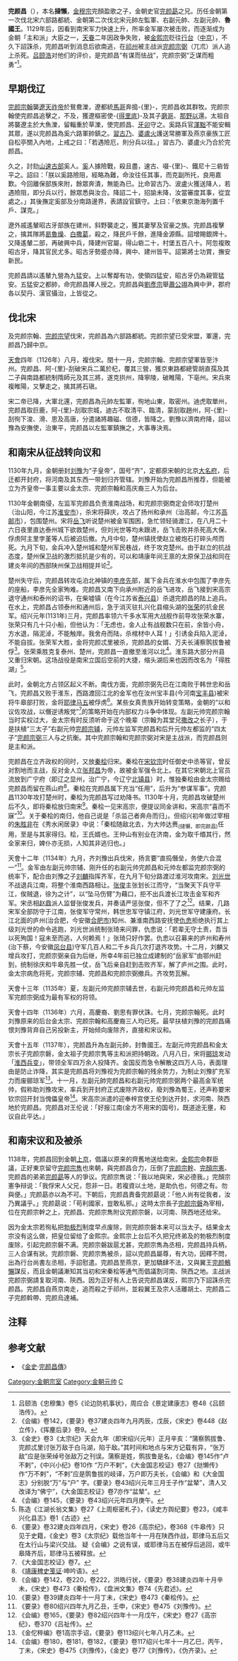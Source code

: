 '''完颜昌'''（{{Bd|？||1139年}}），本名'''撻懶'''，[[金穆宗|金穆宗]]完顏盈歌之子，金朝史官[[完颜勗|完颜勗]]之兄。历任金朝第一次伐北宋六部路都統、金朝第二次伐北宋元帥左監軍、右副元帥、左副元帥、'''魯國王'''。1129年后，因看到南宋军力快速上升，所率金军屡次被击败，而逐渐成为金朝「主和派」大臣之一，[[天眷|天眷]]二年因政争失败，被[[金熙宗|金熙宗]]贬往[[行台|行台]]（[[金中都|中京]]），不久下詔誅杀，完颜昌听到消息后欲南逃，在[[祁州|祁州]]被主战派[[完颜宗弼|完颜宗弼]]（兀朮）派人追上杀死。[[吕颐浩|吕颐浩]]对他们的评价，是完颜昌“有谋而怯战”，完颜宗弼“乏谋而粗勇”<ref>吕颐浩《忠穆集》卷5《论边防机事状》，周应合《景定建康志》卷48《吕颐浩传》。</ref>。

==早期伐辽==
[[完颜宗翰|完颜宗翰]]襲[[遼天祚帝|遼天祚帝]]於鴛鴦濼，遼都統[[馬哥|馬哥]]奔搗-{里}-，完颜昌收其群牧。完颜宗翰使完颜昌追擊之，不及，獲遼樞密使-{[[得里底|得里底]]}-及其子[[磨哥|磨哥]]、[[那野以|那野以]]還。太祖自將襲遼主於大魚濼，留輜重於草濼，使完颜昌、[[牙卯|牙卯]]守之。奚路兵官[[渾黜|渾黜]]不能安輯其眾，遂以完颜昌為奚六路軍帥鎮之。[[習古乃|習古乃]]、[[婆盧火|婆盧火]]護送常勝軍及燕京豪族工匠自松亭關入內地，上戒之曰：「若遇險厄，則分兵以往。」習古乃、婆盧火乃合於完颜昌。

久之，討劾[[山速古部|山速古部]]奚人。[[奚|奚]]人據險戰，殺且盡，速古、啜-{里}-、鐵尼十三砦皆平之。詔曰：「朕以奚路險阻，經略為難，命汝往任其事，而克副所托，良用嘉歎。今回離保部族來附，餘眾奔潰，無能為已。比命習古乃、波盧火獲送降人，若遇險阻，即分兵以行，餘眾悉與汝合。降詔二十，招諭未降，汝當審度其事，從宜處之。」其後撫定奚部及分南路邊界，表請設官鎮守。上曰：「依東京渤海列置千戶、謀克。」

遼外戚遙輦昭古牙部族在建州，斜野襲走之，獲其妻孥及官豪之族。完颜昌複擊之，擒其隊將[[曷魯燥|曷魯燥]]、[[白撒葛|白撒葛]]，殺之，降民戶千餘，進降金源縣。詔增賜銀牌十。又降遙輦二部，再破興中兵，降建州官屬，得山砦二十，村堡五百八十。阿忽複敗昭古牙，降其官民尤多。昭古牙勢蹙亦降，興中、建州皆平。詔第將士功賞，撫安新民。

完颜昌請以遙輦九營為九猛安。上以奪鄰有功，使領四猛安，昭古牙仍為親管猛安。五猛安之都帥，命完颜昌擇人授之。完颜昌與[[劉彥宗|劉彥宗]]舉[[蕭公翊|蕭公翊]]為興中尹，郡府各以契丹、漢官攝治，上皆從之。

==伐北宋==
及完颜宗翰、[[完颜宗望|完颜宗望]]伐宋，完颜昌為六部路都統。完颜宗望已受宋盟，軍還，完颜昌乃歸中京。

[[天会_(金朝)|天會]]四年（1126年）八月，複伐宋。閏十一月，完颜宗翰、完颜宗望軍皆至汴州。完颜昌、阿-{里}-刮破宋兵二萬於杞，覆其三營，獲京東路都總管胡直孺及其二子與南路都統制隋師元及其三將，遂克拱州，降寧陵，破睢陽，下亳州。宋兵來複睢陽，又擊走之，擒其將石瑱。

宋二帝已降，大軍北還，完颜昌為元帥左監軍，徇地山東，取密州。迪虎取單州，完颜昌取巨鹿，阿-{里}-刮取宗城，迪古不取清平、臨清，蒙刮取趙州，阿-{里}-刮徇下浚、滑、恩及高唐，分遣諸將趣磁、信德，皆降之。劉豫以濟南府降，詔以豫為安撫使，治東平，完颜昌以左監軍鎮撫之，大事專決焉。

==和南宋从征战转向议和==
1130年九月，金朝册封[[刘豫|刘豫]]为“子皇帝”，国号“齐”，定都原宋朝的北京[[大名府|大名府]]，后迁都开封府，将河南及其东西一带划归齐管辖。刘豫开始为完颜昌所推荐，但能被立为齐皇帝一事主要以金太宗、完颜宗翰和高庆裔三人为后台。

1130年金朝南侵，左监军完颜昌负责淮南战场，和完颜宗弼商定会师攻打楚州（治山阳，今江苏[[淮安市|淮安市]]），杀宋将薛庆，攻占了扬州和承州（治高邮，今江苏[[高邮市|高邮市]]），包围楚州。宋将[[岳飞|岳飞]]听说楚州被金军围困，急忙领轻骑渡江，在八月二十六日夜里直达泰州城下欲救楚州，但刘光世等均未跟进，岳飞击败并杀死高大保、俘虏阿主里孛堇等人后被迫后撤。九月中旬，楚州镇抚使赵立被炮石打碎头颅而死。九月下旬，金兵冲入楚州城和楚州军民巷战，终于攻克楚州。由于赵立的抗战态度，楚州保卫战的激烈抵抗是少有的，可以和靖康年间王禀的太原保卫战和同在建炎年间的西部陕州保卫战相提并论<ref>《会编》卷142，《要录》卷37建炎四年九月丙辰，戊辰，《宋史》卷448《赵立传》，《挥麈后录》卷9。</ref>。

楚州失守后，完颜昌转攻屯泊北神镇的[[李彦先|李彦先]]部，属下金兵在淮水中包围了李彦先的座船，李彦先全家殉难。完颜昌又南下向承州附近的岳飞进攻，岳飞接到宋高宗退守通州和泰州的诏书，在柴墟镇（在今江苏省[[泰兴县|泰兴县]]）杀退完颜昌的陆上追兵。在水上，完颜昌占领泰州和通州后，急于消灭驻扎兴化县缩头湖的[[张荣|张荣]]的抗金民军。绍兴元年(1131年)三月，完颜昌率领六千多水军用大战舰作前导攻张荣水寨，张荣只有几十只小船，但他认为：「无虑也，金人止有战舰数只在前，余皆小舟，方水退，隔泥淖，不能触岸。我舍舟而陆，杀棺材中人耳！」引诱金兵陷入泥淖，不能自拔。张荣军大胜，金将完颜忒里被杀，完颜昌的女婿、万夫长浦察鹘拔鲁被俘<ref>《金史》卷3《太宗纪》天会九年（即宋绍兴元年）正月辛亥：“蒲察鹘拔鲁、完颜忒里讨张万敌于白马湖，陷于敌。”其时间和地点与宋方记载有异，“张万敌”应是张荣绰号张敌万之刊误。蒲察是姓，鹘拔鲁是名，《会编》卷145作“卢不剌”，《中兴小纪》卷10作 “万户不剌”，《大金国志校证》卷27《挞懒传》作“万不剌”，“不剌”应是鹘鲁拔的岐译，万户即万夫长，《会编》和《大金国志》分别脱“万”与“户” 字。《要录》卷43绍兴元年三月壬子作“盆辇”，清人又改译为“佛宁”，《大金国志校证》卷7亦作“盆辇”。</ref>。张荣乘胜克复泰州、楚州，完颜昌一直撤至淮河以北<ref>《会编》卷145，《要录》卷43绍兴元年四月庚午。</ref>。淮东路大部分州县又重归宋朝。这场战役是南宋立国后空前的大捷，缩头湖后来也因而改名为「得胜湖」<ref>陈造《江湖长翁文集》卷27《上周枢密札子》，《读史方舆纪要》卷23，《咸丰兴化县志》卷1《古迹》</ref>。

此时，金朝北方占领区起义不断。南伐方面，完颜宗弼先已在江南败于韩世忠和岳飞，完颜昌又败于淮东，西路渡回江北的金军也在汝州宝丰县(今河南[[宝丰县|宝丰县]])被宋将牛皋部打败，金将[[耶律马五|耶律马五]]被俘虏<ref>《要录》卷32建炎四年四月，《宋史》卷26《高宗纪》，卷368《牛皋传》只见于史籍，《金史》卷3《太宗纪》载他当年十一月在陕西作战，耶律马五后又在太行山与梁兴交战。 疑《会编》之说有误，或耶律马五在被俘后逃回，或牛皋降齐后，耶律马五被释放。</ref>。某些女真贵族开始转变策略，金朝的“以和议佐攻战，以僭逆诱叛党”<ref>《大金国志校证》卷7。</ref>的策略开始在内部权力斗争中体现。左副元帅完颜宗翰当时实权过大，金太宗有时反须听命于这个晚辈（宗翰为其堂兄[[完颜撒改|撒改]]之长子），于是扶植“三太子”右副元帅[[完颜宗辅|完颜宗辅]]，元帅左监军完颜昌和后升元帅左都监的“四太子”[[完颜宗弼|完颜宗弼]]三人与之抗衡。其中完颜宗翰和完颜宗弼对宋是主战派，而完颜昌则是主和派。

完颜昌在立齐政权的同时，又放[[秦桧|秦桧]]归宋。秦桧在[[宋钦宗|宋钦宗]]时任御史中丞等官，曾反对割地而主战，反对金人立[[张邦昌|张邦昌]]为帝，故被金军强令北上。在其它宋朝北上官员流放到广宁府（即辽之显州，治广宁，今辽宁[[北镇县|北镇县]]）时，惟独秦桧由金太宗赐给完颜昌而留在燕山府<ref>《[[靖康稗史笺证|靖康稗史笺证]]·呻吟语》。</ref>。秦桧在完颜昌属下充当“任用”，后升为“参谋军事”。完颜昌1130年攻打楚州时，秦桧为完颜昌写过劝降书。1130年十月，完颜昌攻破楚州后不久，即将秦桧放归南宋<ref>《会编》卷142，卷220，卷222，洪皓行状，《要录》卷38建炎四年十月辛未，《宋史》卷473《秦桧传》，《盘洲文集》卷74《先君述》。</ref>。秦桧一见宋高宗，便提议同金讲和，宋高宗“喜而不寐”<ref>《要录》卷39建炎四年十一月丁未，《宋史》卷473《秦桧传》。</ref>。关于秦桧的南归，他自己说是「杀监己者奔舟而归」。但绍兴初年做过宰相的[[朱胜非|朱胜非]]在《秀水闲居录》中说：「秦桧随敌北去，为大帅达赉<sub>(撻懶，即完颜昌)</sub>任用，至是与其家得归。桧，王氏婿也。王仲山有别业在济南，金为取千缗其行，然全家来归，婢仆亦无损，人知其非逃归也。」

天會十二年（1134年）九月，齐刘豫出兵伐宋，扬言要“直捣僭垒，务使六合混一”<ref>《要录》卷80绍兴四年九月乙丑，壬申，《宋史》卷475《刘豫传》。</ref>。金军由左副元帅宗辅、刚升任的右副元帅完颜昌和元帅左都监完颜宗弼的统率下，配合由刘豫之子[[刘麟|刘麟]]指挥齐军，在九月下旬分路渡过淮河攻南宋。[[刘光世|刘光世]]不战退兵江南，将整个淮南西路相让。[[张俊|张俊]]主张划长江而守，“当聚天下兵守平江，俟贼退，徐为之计”，以“坠马伤臂”为藉口，拒不出兵渡长江攻击金军和齐军。宋丞相[[赵鼎|赵鼎]]派人监督张俊发兵，并奏请严惩张俊，但不了了之<ref>《会编》卷165，《要录》卷82绍兴四年十一月戊午，《宋史》卷27《高宗纪》，卷370《吕祉传》。</ref>。结果，几路宋军全部防守于江南，张俊军守常州，韩世忠军守镇江府，刘光世军守建康府。长江北面的庐州(治合肥，今安徽[[合肥市|合肥市]])知州、兼淮南西路安抚使[[仇悆|仇悆]]拒绝执行其上级刘光世的命令逃跑，刘光世派统制张琦来问罪，仇悆说：「若辈无守土责，吾当以死殉国！寇未至而逃，人何赖焉！」张琦只好作罢。仇悆以召募来的庐州和寿州(治下蔡，今安徽[[凤台县|凤台县]])守军几百人和二千乡兵几次打退齐攻势。十二月，刘麟又增兵攻打，完颜宗弼亲自为后继，所幸4年前已独立成建制的“岳家军”由鄂州赶到，统制徐庆和牛皋先胜一仗，岳飞后亲自赶到击败齐军，解了庐州之围。此时，金太宗病危将死，完颜宗辅、完颜昌和完颜宗弼撤兵。齐攻势瓦解。

天會十三年（1135年）夏，左副元帅完颜宗辅去世，右副元帅完颜昌和元帅左监军完颜宗弼成为最有军权的将领。

天會十四年（1136年）六月，高慶裔、劉思有罪伏誅。七月，完颜宗翰死。此时刘豫原来的后台金太宗、完颜宗翰和高慶裔三人均已死。最早扶植刘豫的完颜昌痛恨刘豫背弃自己另投新主，开始倾向废除齐，直接和宋议和。

天會十五年（1137年），完颜昌升為左副元帥，封魯國王。左副元帅完颜昌和金太宗长子完颜宗磐，金太祖子完颜宗隽等主和派把持朝政。八月八日，宋将[[郦琼|郦琼]]发动「[[淮西兵变|淮西兵变]]」，带领全军四万余人投降齐。金国反而急令解散这四万人马，表面理由是防止诈降，其实是完颜昌将刘豫视为完颜宗翰的残余势力，为制止刘豫扩充军力而废郦琼军<ref>《金佗稡编》卷1高宗手诏，《要录》卷113绍兴七年八月乙未。</ref>。十一月，左副元帥完颜昌和右副元帅完颜宗弼两个最高金军统帅，假称助刘豫攻宋，率兵到开封府正式废除齐政权，廢刘豫為蜀王，还声称要宋钦宗回开封当傀儡皇帝<ref>《会编》卷180，卷181，卷182，《要录》卷117绍兴七年十一月乙巳，丙午， 丁未，《宋史》卷475《刘豫传》，《金史》卷77《刘豫传》，《伪齐录》。</ref>。宋高宗派遣的迎奉梓宫使王伦到达开封，求河南、陝西地於完颜昌。完颜昌对王伦说：「好报江南(金方不用宋的国号)，既道途无壅，和议自此平达。」

==和南宋议和及被杀==
1138年，完颜昌回到金朝[[上京|上京]]，倡議以原来的齊舊地送给南宋。[[金熙宗|金熙宗]]命群臣議，正好東京留守[[完颜宗雋|完颜宗雋]]也來朝，與完颜昌合力，压倒了[[完颜宗幹|完颜宗幹]]、[[完顏宗憲|完顏宗憲]]、完颜昌的弟弟[[完颜勗|完颜勗]]等人的爭议。完颜宗雋说：「我以地與宋，宋必德我。」完顏宗憲争辩说：「我俘宋人父兄，怨非一日。若複資以土地，是助仇也，何德之有。勿與便。」完颜勗亦以為不可。下朝后，完颜昌責备完颜勗说：「他人尚有從我者，汝乃異議乎。」完颜勗说：「苟利國家，豈敢私邪。」这時太宗長子[[完颜宗磐|完颜宗磐]]為宰相，位在完颜宗幹之上，完颜昌、完颜宗雋附议完颜宗磐，以河南、陝西地还给宋。

因为金太宗若徇私把[[勃极烈|勃极烈]]制度早点废除，则完颜宗磐本来可以当太子。结果金太宗没有这么做，把皇位留给了金熙宗。金熙宗上台后不久把兄终弟及的勃极烈制度废除，引起完颜宗磐不满。完颜宗磐跋扈尤甚，完颜宗雋為丞相，完颜昌持兵柄，三人合谋有狀。完颜宗磐、完颜宗雋被杀，詔以完颜昌屬尊，有大功，因釋不問，出為行台尚書左丞相，手詔慰遣。完颜昌至燕京，更加驕肆不法，又與翼王[[完颜鶻懶|完颜鶻懶]]謀反，而且金朝議漸知其当初和宋秦桧等通气而倡議割河南、陝西之地。主战派完颜宗弼請复取河南、陝西。因为正好有人上告说完颜昌谋反，熙宗乃下詔誅杀完颜昌。完颜昌自燕京南走，追而殺之于祁州，並殺翼王及宗人活離胡土、完颜昌二子完颜斡帶、完颜烏達補。

==注释==
<div style="font-size:small">
<references/>
</div>

==参考文献==
*《[[金史|金史]]·[[s:金史/卷77#昌|完颜昌傳]]》

[[Category:金朝宗室|Category:金朝宗室]]
[[Category:金朝元帅|Category:金朝元帅]]
[[Category:完颜氏|C]]